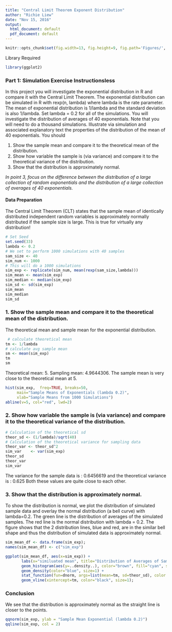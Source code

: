 ```yaml
---
title: "Central Limit Theorem Exponent Distribution"
author: "Richie Liew"
date: "Nov 15, 2016"
output:
  html_document: default
  pdf_document: default
---
```


```r
knitr::opts_chunk$set(fig.width=13, fig.height=9, fig.path='Figures/', echo=TRUE, warning=FALSE, message=FALSE)
```

Library Required
```r
library(ggplot2)
```

### Part 1: Simulation Exercise Instructionsless 
In this project you will investigate the exponential distribution in R and compare it with the Central Limit Theorem. The exponential distribution can be simulated in R with rexp(n, lambda) where lambda is the rate parameter. The mean of exponential distribution is 1/lambda and the standard deviation is also 1/lambda. Set lambda = 0.2 for all of the simulations. You will investigate the distribution of averages of 40 exponentials. Note that you will need to do a thousand simulations.
Illustrate via simulation and associated explanatory text the properties of the distribution of the mean of 40 exponentials. You should

1. Show the sample mean and compare it to the theoretical mean of the distribution.
2. Show how variable the sample is (via variance) and compare it to the theoretical variance of the distribution.
3. Show that the distribution is approximately normal.

*In point 3, focus on the difference between the distribution of a large collection of random exponentials and the distribution of a large collection of averages of 40 exponentials.*

#### Data Preparation
The Central Limit Theorem (CLT) states that the sample mean of identically distributed independent random variables is approximately normally distributed if the sample size is large. This is true for virtually any distribution! 
```r
# Set Seed
set.seed(33)
lambda <- 0.2
# We set to perform 1000 simulations with 40 samples 
sam_size <- 40
sim_num <- 1000
# This will do a 1000 simulations
sim_exp <- replicate(sim_num, mean(rexp(sam_size,lambda)))
sim_mean <- mean(sim_exp)
sim_median <- median(sim_exp)
sim_sd <- sd(sim_exp)
sim_mean
sim_median
sim_sd
```

### 1. Show the sample mean and compare it to the theoretical mean of the distribution.
The theoretical mean and sample mean for the exponential distribution.
```r
 # calculate theoretical mean
tm <- 1/lambda
# calculate avg sample mean
sm <- mean(sim_exp)
tm
sm
```

Theoretical mean: 5.
Sampling mean: 4.9644306.
The sample mean is very close to the theoretical mean at 5.
```r
hist(sim_exp,  freq=TRUE, breaks=50,
     main="Sample Means of Exponentials (lambda 0.2)",
     xlab="Sample Means from 1000 Simulations")
abline(v=5, col="red", lwd=2)
```

### 2. Show how variable the sample is (via variance) and compare it to the theoretical variance of the distribution.
```r
# Calculation of the theoretical sd
theor_sd <- (1/lambda)/sqrt(40)
# Calculation of the theoretical variance for sampling data
theor_var <- theor_sd^2
sim_var    <- var(sim_exp)
theor_sd
theor_var
sim_var
```
The variance for the sample data is : 0.6456619 and the theoretical variance is : 0.625 Both these values are quite close to each other.

### 3. Show that the distribution is approximately normal.
To show the distribution is normal, we plot the distribution of simulated sample data and overlay the normal distribution (a bell curve) with lambda=0.2.  The green line is the distribution of averages of the simulated samples. The red line is the normal distribution with lambda = 0.2. The figure shows that the 2 distribution lines, blue and red, are in the similar bell shape and thus the distribution of simulated data is approximately normal.

```r
sim_mean_df <- data.frame(sim_exp);
names(sim_mean_df) <- c("sim_exp")

ggplot(sim_mean_df, aes(x=sim_exp)) +
       labs(x="similuated mean", title="Distribution of Averages of Samples vs Theoretical Mean") +
       geom_histogram(aes(y=..density..), color="brown", fill="cyan", size=1, binwidth=0.2) + 
       geom_density(color="blue", size=1) + 
       stat_function(fun=dnorm, args=list(mean=tm, sd=theor_sd), color = "red", size=1) + 
       geom_vline(xintercept=tm, color="black", size=1);
```

### Conclusion
We see that the distribution is approximately normal as the straight line is closer to the points.
```r
qqnorm(sim_exp, ylab = "Sample Mean Exponential (lambda 0.2)")
qqline(sim_exp, col = 2)
```
